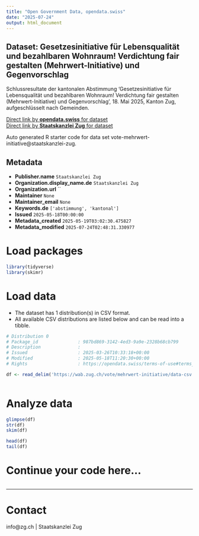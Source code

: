 ```yaml
---
title: "Open Government Data, opendata.swiss"
date: "2025-07-24"
output: html_document
---
```


## Dataset: Gesetzesinitiative für Lebensqualität und bezahlbaren Wohnraum! Verdichtung fair gestalten (Mehrwert-Initiative) und Gegenvorschlag

Schlussresultate der kantonalen Abstimmung 'Gesetzesinitiative für Lebensqualität und bezahlbaren Wohnraum! Verdichtung fair gestalten (Mehrwert-Initiative) und Gegenvorschlag', 18. Mai 2025, Kanton Zug, aufgeschlüsselt nach Gemeinden.

[Direct link by **opendata.swiss** for dataset](https://opendata.swiss/de/dataset/gesetzesinitiative-fur-lebensqualitat-und-bezahlbaren-wohnraum-verdichtung-fair-gestalten-mehrw)<br>
[Direct link by **Staatskanzlei Zug** for dataset](https://wab.zug.ch/vote/mehrwert-initiative/data)

Auto generated R starter code for data set vote-mehrwert-initiative@staatskanzlei-zug.

## Metadata

- **Publisher.name** `Staatskanzlei Zug`
- **Organization.display_name.de** `Staatskanzlei Zug`
- **Organization.url** ``
- **Maintainer** `None`
- **Maintainer_email** `None`
- **Keywords.de** `['abstimmung', 'kantonal']`
- **Issued** `2025-05-18T00:00:00`
- **Metadata_created** `2025-05-19T03:02:30.475827`
- **Metadata_modified** `2025-07-24T02:48:31.330977`


# Load packages

```r

library(tidyverse)
library(skimr)

```

# Load data

-   The dataset has 1 distribution(s) in CSV format.
-   All available CSV distributions are listed below and can be read into a tibble.

```r

# Distribution 0
# Package_id               : 987bd869-3142-4ed3-9a9e-2328b68cb799
# Description              : 
# Issued                   : 2025-03-26T10:33:18+00:00
# Modified                 : 2025-05-18T11:20:30+00:00
# Rights                   : https://opendata.swiss/terms-of-use#terms_by

df <- read_delim('https://wab.zug.ch/vote/mehrwert-initiative/data-csv')



```

# Analyze data

```r

glimpse(df)
str(df)
skim(df)

head(df)
tail(df)

```

# Continue your code here...

```r

```

------------------------------------------------------------------------

# Contact

info@zg.ch | Staatskanzlei Zug
